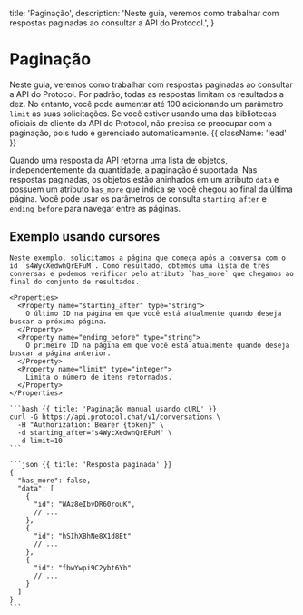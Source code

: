  title: 'Paginação',
  description:
    'Neste guia, veremos como trabalhar com respostas paginadas ao consultar a API do Protocol.',
}

# Paginação

Neste guia, veremos como trabalhar com respostas paginadas ao consultar a API do Protocol. Por padrão, todas as respostas limitam os resultados a dez. No entanto, você pode aumentar até 100 adicionando um parâmetro `limit` às suas solicitações. Se você estiver usando uma das bibliotecas oficiais de cliente da API do Protocol, não precisa se preocupar com a paginação, pois tudo é gerenciado automaticamente. {{ className: 'lead' }}

Quando uma resposta da API retorna uma lista de objetos, independentemente da quantidade, a paginação é suportada. Nas respostas paginadas, os objetos estão aninhados em um atributo `data` e possuem um atributo `has_more` que indica se você chegou ao final da última página. Você pode usar os parâmetros de consulta `starting_after` e `ending_before` para navegar entre as páginas.

## Exemplo usando cursores

<Row>
  <Col>

    Neste exemplo, solicitamos a página que começa após a conversa com o id `s4WycXedwhQrEFuM`. Como resultado, obtemos uma lista de três conversas e podemos verificar pelo atributo `has_more` que chegamos ao final do conjunto de resultados.

    <Properties>
      <Property name="starting_after" type="string">
        O último ID na página em que você está atualmente quando deseja buscar a próxima página.
      </Property>
      <Property name="ending_before" type="string">
        O primeiro ID na página em que você está atualmente quando deseja buscar a página anterior.
      </Property>
      <Property name="limit" type="integer">
        Limita o número de itens retornados.
      </Property>
    </Properties>

  </Col>
  <Col>

    ```bash {{ title: 'Paginação manual usando cURL' }}
    curl -G https://api.protocol.chat/v1/conversations \
      -H "Authorization: Bearer {token}" \
      -d starting_after="s4WycXedwhQrEFuM" \
      -d limit=10
    ```

    ```json {{ title: 'Resposta paginada' }}
    {
      "has_more": false,
      "data": [
        {
          "id": "WAz8eIbvDR60rouK",
          // ...
        },
        {
          "id": "hSIhXBhNe8X1d8Et"
          // ...
        },
        {
          "id": "fbwYwpi9C2ybt6Yb"
          // ...
        }
      ]
    }
    ```

  </Col>
</Row>
